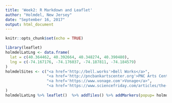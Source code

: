 ```yaml
---
title: 'Week2: R Markdown and Leaflet'
author: "Holmdel, New Jersey"
date: "September 16, 2017"
output: html_document
---
```


```r
knitr::opts_chunk$set(echo = TRUE)
```


```r
library(leaflet)
holmdelLatLng <- data.frame(
  lat = c(40.364462, 40.392664, 40.348274, 40.390480),
  lng = c(-74.167176, -74.176037, -74.187811, -74.184579)
)
holmdelSites <- c("<a href='http://bell.works'>Bell Works</a>",
                  "<a href='http://pncbankartscenter.org'>PNC Arts Center</a>",
                  "<a href='https://www.vonage.com'>Vonage</a>",
                  "<a href='https://www.sciencefriday.com/articles/the-antenna-that-detected-the-big-bang'>Horn Antenna</a>"
)
holmdelLatLng %>% leaflet()  %>% addTiles() %>% addMarkers(popup= holmdelSites) 
```
